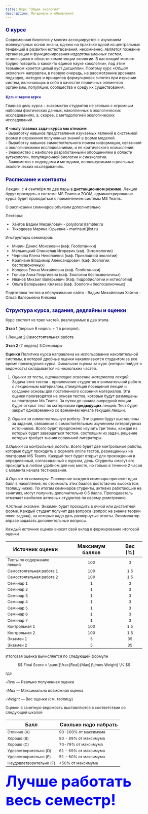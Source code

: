 ```yaml
---
title: Курс "Общая экология"
description: Материалы и объявления 
---
```


<style type="text/css">

body{ /* Normal  */
      font-size: 12px;
  }
td {  /* Table  */
  font-size: 12px;
}
h1.title {
  font-size: 18px;
  color: DarkBlue;
}
h1 { /* Header 1 */
  font-size: 16px;
  color: DarkBlue;
}
h2 { /* Header 2 */
    font-size: 16px;
  color: DarkBlue;
}
h3 { /* Header 3 */
  font-size: 12px;
  font-family: "Times New Roman", Times, serif;
  color: DarkBlue;
}
code.r{ /* Code block */
    font-size: 12px;
}
pre { /* Code block - determines code spacing between lines */
    font-size: 12px;
}
</style>


 
## О курсе
Современная биология у многих ассоциируется с изучением молекулярных основ жизни, однако на практике одной из центральных тенденций в развитии естествознания, несомненно, является познание организации и функционирования *надорганизменных* систем, относящихся к области компетенции экологии. В настоящий момент трудно говорить о какой-то единой науке «экологии», под этим термином кроется целый куст дисциплин. Поэтому курс «*Общая экология*» направлен, в первую очередь, на рассмотрение арсенала подходов, методов и принципов формулировок гипотез при изучении систем, включающих в себя в качестве первичных элементов организмы, популяции, сообщества и среду их существования.

### Цель и задачи курса
Главная цель курса - знакомство студентов не столько с огромным набором фактических данных, накопленных в экологических исследованиях, а, скорее, с методологией экологических исследований. 

**К числу главных задач курса мы относим**    
- Выработку навыков представления изучаемых явлений в системной форме и отражения полученных знаний в форме моделей.     
- Выработку навыков самостоятельного поиска информации, связанной с экологическими исследованиями, и ее критического осмысления.    
- Знакомство с наиболее разработанными обобщениями в области аутэкологии, популяционной биологии и синэкологии.    
- Знакомство с подходами и методами, используемыми в реальных экологических исследованиях.   


<!-- <!-- Версия для биологов --> 

## Расписание и контакты

Лекции: с 4 сентября по две пары в **дистанционном режиме**. Лекции будут проходить в системе MS Teams  и ZOOM, администрирование курса будет проводиться с применением системы MS Teams.

О расписании семинаров объявим дополнительно

Лекторы:

- Хайтов Вадим Михайлович - polydora[]rambler.ru
- Тиходеева Марина Юрьевна - marinaur[]list.ru

Инструкторы семинаров:

- Мирин Денис Моисеевич (каф. Геоботаники)
- Мельницкий Станислав Игоревич (каф. Энтомологии)
- Чернова Елена Николаевна (каф. Прикладной экологии)
- Крапивин Владимир Александрович (каф. Зоологии беспозвоночных)
- Копцева Елена Михайловна (каф. Геоботаники)
<!-- - Кучеров Дмитрий Александрович (каф. Энтомологии) -->
- Гончар Анна Георгиевна (каф. Зоологии беспозвоночных)
- Иванов Михаил Валерьевич (Каф. Гидробиологии и ихтиологии)
- Ольга Валерьевна Князева (каф. Зоологии беспозвоночных)


Подготовка тестов и обслуживание сайта
- Вадим Михайлович Хайтов
- Ольга Валерьевна Князева

## Структура курса, задания, дедлайны и оценки

Курс состоит из трех частей, реализуемых в два этапа.

**Этап 1** (первые 6 недель + 1 в резерве).

1.Лекции
2.Самостоятельная работа

**Этап 2** (7 недель)
3.Семинары



**Оценки**
Политика курса направлена на использование накопительной системы, в которой  дробные оценки накапливаются студентом за все время прохождения курса. Финальная оценка за курс (которая пойдет в ведомость) складывается из нескольких частей.


1. *Оценки за тесты, оценивающие освоение материалов лекций*. Задача этих тестов - привлечение студентов к внимательной работе с лекционным материалом, стимуляция посещения лекций и создание основы для постепенного освоения материалов. Эти оценки производятся на основе тестов, которые будут размещены на платформе Ms Teams. За сутки до начала очередной лекции будет открыт тест по материалам **предыдущих** лекций. Тест будет закрыт одновременно со временем начала текущей лекции.


2. *Оценки за самостоятельную работу*. Эти оценки будут выставлены за задания, связанные с самостоятельным изучением литературных источников. Всего будет предложено изучить три темы, каждая из которых будет завершаться тестом, состоящим из задач, решение которых требует знания осовенной литературы.

3.*Оценки за контрольные работы*. Всего будет две контрольные работы, которые будут проходить в формате online тестов, размещенных на платформе MS Teams. Каждый тест будет открыт для прохождения в определенный, согласованный с курсом, день. Студенты смогут его проходить в любом удобном для них месте, но только в течение 2 часов с момента начала тестирования.

4.*Оценки за семинары*. Посещение каждого семинара принесет один балл в накопление, но стоимость этих баалов достстаочно высока (см. таблицу ниже). По итогам семинаров студенты, активно работающие на занятиях, могут получить дополнительнo 0.5 балла. Преподаватель отмечает наиболее активных студентов по своему усмотрению.

4.*Устный экзамен*. Экзамен будет проходить в очной или дистантной форме. Каждый студент получит два вопроса (вопрос на знание теории плюс задача), на которые надо дать развернутые ответы. Экзаменатор вправе задавать дополнительные вопросы.



Каждый источник оценок вносит свой вклад в формирование итоговой оценки

 


| Источник оценки          	| Максимум баллов 	| Вес (%) 	|
|--------------------------	|:--------------:	|:-------:	|
| Тесты по содержанию лекций|       100      	|    3    	|
| Самостоятельная работа 1 	|       100      	|    1.5    	|
| Самостоятельная работа 2 	|       100      	|    1.5    	|
| Семинар 1                 	|        1       	|    3    	|
| Семинар 2                 	|        1       	|    3    	|
| Семинар 3                 	|        1       	|    3    	|
| Семинар 4                 	|        1       	|    3    	|
| Семинар 5                 	|        1       	|    3    	|
| Семинар 6                 	|        1       	|    3    	|
| Семинар 7                 	|        1       	|    3    	|
| Контрольная 1            	|       100      	|    1.5   	|
| Контрольная 2            	|       100      	|    1.5   	|
| Экзамен 1                	|        5       	|    35   	|
| Экзамен 2                	|        5       	|    35   	|


Итоговая оценка вычисляется по следующей формуле

$$
Final Score = \sum({\frac{Real}{Max}}\times Weight) \%
$$

где

-$Real$ --- Реально полученная оценка

-$Max$ --- Максимально возможная оценка

-$Weight$ --- Вес оценки (см. таблицу)


Оценки в зачетную ведомость выставляются в соответствии со следующей шкалой

| Балл                	| Сколько надо набрать   	|
|---------------------	|------------------------	|
| Отлично (A)             	| 90-100% от максимума 	|
| Хорошо (B)              	| 80 - 89% от  максимума	|
| Хорошо (C)   	| 70-79% от максимума 	|
| Удовлетворительно (D)	| 61 - 69% от максимума 	|
| Удовлетворительно (E)	| 51 - 60% от максимума 	|
| Неудовлетворительно (F)	| <50% от максимума 	|


<font color='blue'>
<font size=18px>


**Лучше работать весь семестр!**
</font>





<!-- Версия для биотехнологов -->

<!-- ## Расписание и контакты -->

<!-- Лекции: с 13 февраля в **дистанционном режиме**. Лекции будут проходить в системе ZOOM, но администрирование курса будет проводиться с применением системы MS Teams.  -->

<!-- О расписании семинаров объявим дополнительно -->

<!-- Лектор:  -->

<!-- - Хайтов Вадим Михайлович - polydora[]rambler.ru -->

<!-- Инструкторы семинаров: -->

<!-- *Идут согласования*  -->
<!-- <!-- - Мирин Денис Моисеевич (каф. Геоботаники) --> 
<!-- <!-- - Мельницкий Станислав Игоревич (каф. Энтомологии) --> 
<!-- <!-- - Чернова Елена Николаевна (каф. Прикладной экологии) --> 
<!-- <!-- - Крапивин Владимир Александрович (каф. Зоологии беспозвоночных) --> 
<!-- <!-- - Копцева Елена Михайловна (каф. Геоботаники) --> 
<!-- <!-- - Кучеров Дмитрий Александрович (каф. Энтомологии) --> 
<!-- <!-- - Гончар Анна Георгиевна (каф. Зоологии беспозвоночных) --> 
<!-- <!-- - Иванов Михаил Валерьевич (Каф. Гидробиологии и ихтиологии) --> 

<!-- Подготовка тестов и обслуживание сайта -->
<!-- - Вадим Михайлович Хайтов -->
<!-- - Ольга Валерьевна Князева -->

<!-- ## Структура курса, задания, дедлайны и оценки -->

<!-- Теоретическая часть курса состоит из двух частей. -->

<!-- **Часть 1** (первые 6 недель + 1 в резерве). -->

<!-- 1.Лекции    -->
<!-- 2.Прохождение тестов и контрольные работы    -->

<!-- **Часть  2** (2 недели)    -->
<!-- 3.Семинары  -->



<!-- **Оценки**    -->
<!-- Политика курса направлена на использование накопительной системы, в которой  дробные оценки накапливаются студентом за все время прохождения курса. Финальная оценка за курс (которая пойдет в ведомость) складывается из нескольких частей. -->


<!-- 1. *Оценки за освоение материалов лекций*. Задача этих тестов - привлечение студентов к внимательной работе с лекционным материалом, стимуляция посещения лекций и создание основы для постепенного освоения материалов. Эти оценки производятся на основе тестов, которые будут размещены на платформе Ms Teams. За сутки до начала очередной лекции будет открыт тест по материалам **предыдущих** лекций. Тест будет закрыт одновременно со временем начала текущей лекции.    -->


<!-- 2.*Оценки за контрольные работы*. Всего будет две контрольные работы, которые будут проходить в формате online тестов. Каждый тест будет открыт для прохождения в определенный, согласованный с курсом, день. Студенты смогут его проходить в любом удобном для них месте, но только в течение 2 часов с момента начала тестирования.  -->

<!-- 3.*Оценки за семинары*. Посещение каждого семинара принесет один балл в накопление, но стоимость этих баалов достстаочно высока (см. таблицу ниже). По итогам семинаров студенты, активно работающие на занятиях, могут получить дополнительнo 0.5 балла. Преподаватель отмечает наиболее активных студентов по своему усмотрению.  -->

<!-- 4.*Устный экзамен*. Экзамен будет проходить в очной форме. Каждый студент получит два вопроса (вопрос на знание теории плюс задача), на которые надо дать развернутые ответы. Экзаменатор вправе задавать дополнительные вопросы.  -->



<!-- Каждый источник оценок вносит свой вклад в формирование итоговой оценки -->


<!-- | Источник оценки          	| Максимум баллов 	| Вес (%) 	| -->
<!-- |--------------------------	|:--------------:	|:-------:	| -->
<!-- | Тесты по содержанию лекций|       100      	|    10    	| -->
<!-- | Семинар 1                 	|        1       	|    5   	| -->
<!-- | Семинар 2                 	|        1       	|    5    	| -->
<!-- | Контрольная 1            	|       100      	|    5   	| -->
<!-- | Контрольная 2            	|       100      	|    5   	| -->
<!-- | Экзамен 1                	|        5       	|    35   	| -->
<!-- | Экзамен 2                	|        5       	|    35   	| -->


<!-- Итоговая оценка вычисляется по следующей формуле -->

<!-- $$ -->
<!-- Final Score = \sum({\frac{Real}{Max}}\times Weight) \% -->
<!-- $$ -->

<!-- где      -->

<!-- -$Real$ --- Реально полученная оценка    -->

<!-- -$Max$ --- Максимально возможная оценка    -->

<!-- -$Weight$ --- Вес оценки (см. таблицу)     -->


<!-- Оценки зачетную ведомость выставляются в соответствии со следующей шкалой -->

<!-- | Балл                	| Сколько надо набрать   	| -->
<!-- |---------------------	|------------------------	| -->
<!-- | Отлично             	| 90-100% от максимума 	| -->
<!-- | Хорошо              	| 70 - 89% от  максимума	| -->
<!-- | Удовлетворительно   	| 50-69% от максимума 	| -->
<!-- | Неудовлетворительно 	| <50% от максимума 	| -->


<!-- <font color='blue'> -->
<!-- <font size=14px> -->


<!-- **Лучше работать весь семестр!**   -->
<!-- </font> -->



